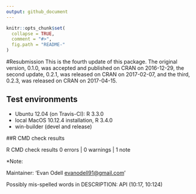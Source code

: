 ```yaml
---
output: github_document
---
```


<!-- cran-comments.md is generated from README.Rmd. Please edit that file -->

```r
knitr::opts_chunk$set(
  collapse = TRUE,
  comment = "#>",
  fig.path = "README-"
)
```

#Resubmission 
This is the fourth update of this package. The original version, 0.1.0, was accepted and published on CRAN on 2016-12-29, the second update, 0.2.1, was released on CRAN on 2017-02-07, and the third, 0.2.3, was released on CRAN on 2017-04-15.

## Test environments

* Ubuntu 12.04 (on Travis-CI): R 3.3.0
* local MacOS 10.12.4 installation, R 3.4.0
* win-builder (devel and release)

##R CMD check results

R CMD check results
0 errors | 0 warnings | 1 note

*Note: 

Maintainer: 'Evan Odell <evanodell91@gmail.com>'

Possibly mis-spelled words in DESCRIPTION:
  API (10:17, 10:124)
